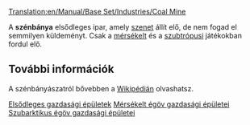 [[Translation:en/Manual/Base Set/Industries/Coal Mine]]

{{hu/Gazdasági épületek| név        = Szénbánya
| kép        =en/Coalmine.png| klíma      = [[hu/Manual/Éghajlatok|Mérsékelt]], [[hu/Manual/Éghajlatok|szubarktikus]]
| elfogad    = Semmi
| előállít   = [[hu/Manual/Base Set/Cargos/Szén|Szén]]
| megjegyzés = Nincs
}}

A '''szénbánya''' elsődleges ipar, amely [[hu/Manual/Base Set/Cargos/Szén|szenet]] állít elő, de nem fogad el semmilyen küldeményt. Csak a [[hu/Manual/Éghajlatok|mérsékelt]] és a [[hu/Manual/Éghajlatok|szubtrópusi]] játékokban fordul elő.

== További információk ==
A szénbányászatról bővebben a [http://hu.wikipedia.org/wiki/Bányászat#A_szénbányászat Wikipédián] olvashatsz.

{{hu/Navbox Gazdasági épületek}}

[[Category:hu/Elsődleges gazdasági épületek|Elsődleges gazdasági épületek]]
[[Category:hu/Mérsékelt égöv gazdasági épületei|Mérsékelt égöv gazdasági épületei]]
[[Category:hu/Szubarktikus égöv gazdasági épületei|Szubarktikus égöv gazdasági épületei]]